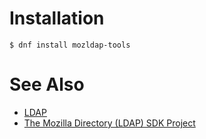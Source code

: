 = Installation =

<pre>
$ dnf install mozldap-tools
</pre>

= See Also =

* [[LDAP]]
* [https://www-archive.mozilla.org/directory/ The Mozilla Directory (LDAP) SDK Project]